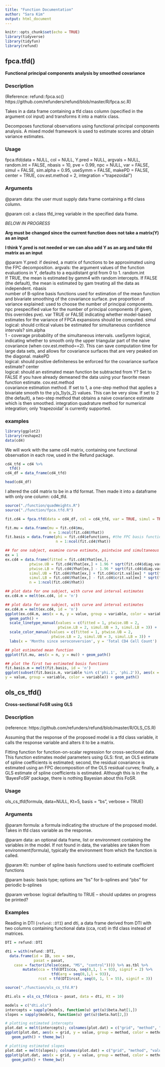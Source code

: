 ```yaml
---
title: "Function Documentation"
author: "Sara Kim"
output: html_document
---
```


```r
knitr::opts_chunk$set(echo = TRUE)
library(tidyverse)
library(tidyfun)
library(refund)
```

## fpca.tfd()

**Functional principal components analysis by smoothed covariance**


### Description

(Reference: refund::fpca.sc() https://github.com/refunders/refund/blob/master/R/fpca.sc.R)

Takes in a data frame containing a tfd class column (specified in the argument col input) and transforms it into a matrix class.

Decomposes functional observations using functional principal components analysis. A mixed model framework is used to estimate scores and obtain variance estimates.

### Usage

fpca.tfd(data = NULL, col = NULL, Y.pred = NULL, argvals = NULL, random.int = FALSE, nbasis = 10, pve = 0.99, npc = NULL, var = FALSE, simul = FALSE, sim.alpha = 0.95, useSymm = FALSE, makePD = FALSE, center = TRUE, cov.est.method = 2, integration ="trapezoidal")

### Arguments

@param data: the user must supply data frame containing a tfd class column. 

@param col: a class tfd_irreg variable in the specified data frame.

*BELOW IN PROGRESS*

**Arg must be changed since the current function does not take a matrix(Y) as an input **

**I think Y.pred is not needed or we can also add Y as an arg and take tfd matrix as an input**

@param Y.pred: if desired, a matrix of functions to be approximated using the FPC decomposition.
argvals: the argument values of the function evaluations in Y, defaults to a equidistant grid from 0 to 1.
random.int	
If TRUE, the mean is estimated by gamm4 with random intercepts. If FALSE (the default), the mean is estimated by gam treating all the data as independent.
nbasis	
number of B-spline basis functions used for estimation of the mean function and bivariate smoothing of the covariance surface.
pve	
proportion of variance explained: used to choose the number of principal components.
npc	
prespecified value for the number of principal components (if given, this overrides pve).
var	
TRUE or FALSE indicating whether model-based estimates for the variance of FPCA expansions should be computed.
simul	
logical: should critical values be estimated for simultaneous confidence intervals?
sim.alpha	
1 - coverage probability of the simultaneous intervals.
useSymm	
logical, indicating whether to smooth only the upper triangular part of the naive covariance (when cov.est.method==2). This can save computation time for large data sets, and allows for covariance surfaces that are very peaked on the diagonal.
makePD	
logical: should positive definiteness be enforced for the covariance surface estimate?
center	
logical: should an estimated mean function be subtracted from Y? Set to FALSE if you have already demeaned the data using your favorite mean function estimate.
cov.est.method	
covariance estimation method. If set to 1, a one-step method that applies a bivariate smooth to the y(s_1)y(s_2) values. This can be very slow. If set to 2 (the default), a two-step method that obtains a naive covariance estimate which is then smoothed.
integration	
quadrature method for numerical integration; only 'trapezoidal' is currently supported.

### examples
```r
library(ggplot2)
library(reshape2)
data(cd4)
```

We will work with the same cd4 matrix, containing one functional observation in each row, used in the Refund package. 

```r
cd4_tfd = cd4 %>%
  tfd()
cd4_df = data_frame(cd4_tfd)

head(cd4_df)
```

I altered the cd4 matrix to be in a tfd format. Then made it into a dataframe with only one column: cd4_tfd. 
```r
source("./function/quadWeights.R")
source("./function/fpca.tfd.R")
```

```r
fit.cd4 = fpca.tfd(data = cd4_df, col = cd4_tfd, var = TRUE, simul = TRUE)

fit.mu = data.frame(mu = fit.cd4$mu,
                    n = 1:ncol(fit.cd4$Yhat))
fit.basis = data.frame(phi = fit.cd4$efunctions, #the FPC basis functions.
                       n = 1:ncol(fit.cd4$Yhat))

## for one subject, examine curve estimate, pointwise and simultaneous itervals
ex = 1
ex.cd4 = data.frame(fitted = fit.cd4$Yhat[ex,],
           ptwise.UB = fit.cd4$Yhat[ex,] + 1.96 * sqrt(fit.cd4$diag.var[ex,]),
           ptwise.LB = fit.cd4$Yhat[ex,] - 1.96 * sqrt(fit.cd4$diag.var[ex,]),
           simul.UB = fit.cd4$Yhat[ex,] + fit.cd4$crit.val[ex] * sqrt(fit.cd4$diag.var[ex,]),
           simul.LB = fit.cd4$Yhat[ex,] - fit.cd4$crit.val[ex] * sqrt(fit.cd4$diag.var[ex,]),
           n = 1:ncol(fit.cd4$Yhat))

## plot data for one subject, with curve and interval estimates
ex.cd4.m = melt(ex.cd4, id = 'n')

## plot data for one subject, with curve and interval estimates
ex.cd4.m = melt(ex.cd4, id = 'n')
ggplot(ex.cd4.m, aes(x = n, y = value, group = variable, color = variable, linetype = variable)) +
  geom_path() +
  scale_linetype_manual(values = c(fitted = 1, ptwise.UB = 2,
                        ptwise.LB = 2, simul.UB = 3, simul.LB = 3)) +
  scale_color_manual(values = c(fitted = 1, ptwise.UB = 2,
                     ptwise.LB = 2, simul.UB = 3, simul.LB = 3)) +
  labs(x = 'Months since seroconversion', y = 'Total CD4 Cell Count')

## plot estimated mean function
ggplot(fit.mu, aes(x = n, y = mu)) + geom_path() 

## plot the first two estimated basis functions
fit.basis.m = melt(fit.basis, id = 'n')
ggplot(subset(fit.basis.m, variable %in% c('phi.1', 'phi.2')), aes(x = n,
y = value, group = variable, color = variable)) + geom_path()
```



## ols_cs_tfd()

**Cross-sectional FoSR using GLS**

### Description
(reference: https://github.com/refunders/refund/blob/master/R/OLS_CS.R)

Assuming that the response of the proposed model is a tfd class variable, it calls the response variable and alters it to be a matrix.

Fitting function for function-on-scalar regression for cross-sectional data. This function estimates model parameters using GLS: first, an OLS estimate of spline coefficients is estimated; second, the residual covariance is estimated using an FPC decomposition of the OLS residual curves; finally, a GLS estimate of spline coefficients is estimated. Although this is in the 'BayesFoSR' package, there is nothing Bayesian about this FoSR.

### Usage

ols_cs_tfd(formula, data=NULL, Kt=5, basis = "bs", verbose = TRUE)

### Arguments

@param formula:	a formula indicating the structure of the proposed model. Takes in tfd class variable as the response.

@param data:	an optional data frame, list or environment containing the variables in the model. If not found in data, the variables are taken from environment(formula), typically the environment from which the function is called.

@param Kt:	number of spline basis functions used to estimate coefficient functions

@param basis:	basis type; options are "bs" for b-splines and "pbs" for periodic b-splines

@param verbose:	logical defaulting to TRUE – should updates on progress be printed?

### Examples

Reading in DTI (`refund::DTI`) and dti, a data frame derived from DTI with two columns containing functional data (cca, rcst) in tfd class instead of matrices.

```r
DTI = refund::DTI

dti = with(refund::DTI, 
  data.frame(id = ID, sex = sex, 
             pasat = pasat,
    case = factor(ifelse(case, "MS", "control")))) %>% as.tbl %>% 
        mutate(cca = tfd(DTI$cca, seq(0,1, l = 93), signif = 2) %>%
                     tfd(arg = seq(0,1,l = 93)),
               rcst = tfd(DTI$rcst, seq(0, 1, l = 55), signif = 3))

```

```r
source("./function/ols_cs_tfd.R")
```

```r
dti.ols = ols_cs_tfd(cca ~ pasat, data = dti, Kt = 10)

models = c("dti.ols")
intercepts = sapply(models, function(u) get(u)$beta.hat[1,])
slopes = sapply(models, function(u) get(u)$beta.hat[2,])

# plotting estimated intercepts
plot.dat = melt(intercepts); colnames(plot.dat) = c("grid", "method", "value")
ggplot(plot.dat, aes(x = grid, y = value, group = method, color = method)) + 
   geom_path() + theme_bw()

# plotting estimated slopes
plot.dat = melt(slopes); colnames(plot.dat) = c("grid", "method", "value")
ggplot(plot.dat, aes(x = grid, y = value, group = method, color = method)) + 
   geom_path() + theme_bw()
```
